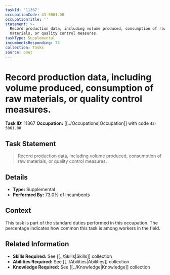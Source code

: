 ```yaml
---
taskId: '11367'
occupationCode: 43-5061.00
occupationTitle: ''
statement: >-
  Record production data, including volume produced, consumption of raw
  materials, or quality control measures.
taskType: Supplemental
incumbentsResponding: 73
collection: Tasks
source: onet
---
```

# Record production data, including volume produced, consumption of raw materials, or quality control measures.

**Task ID:** 11367
**Occupation:** [[../Occupations|Occupation]] with code `43-5061.00`

## Task Statement

> Record production data, including volume produced, consumption of raw materials, or quality control measures.

## Details

- **Type:** Supplemental
- **Performed By:** 73.0% of incumbents

## Context

This task is part of the standard duties performed in this occupation. The percentage indicates how common this task is among workers in the field.

## Related Information

- **Skills Required:** See [[../Skills|Skills]] collection
- **Abilities Required:** See [[../Abilities|Abilities]] collection
- **Knowledge Required:** See [[../Knowledge|Knowledge]] collection
